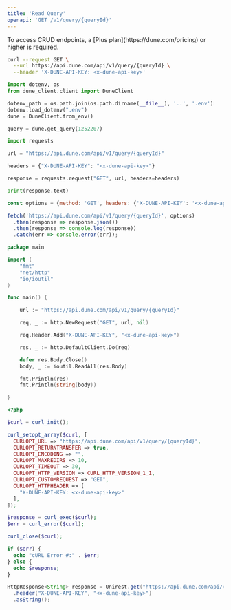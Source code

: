 ```yaml
---
title: 'Read Query'
openapi: 'GET /v1/query/{queryId}'
---
```


<Note>
To access CRUD endpoints, a [Plus plan](https://dune.com/pricing) or higher is required.
</Note>

<RequestExample>

```bash cURL
curl --request GET \
  --url https://api.dune.com/api/v1/query/{queryId} \
  --header 'X-DUNE-API-KEY: <x-dune-api-key>'
```

```python Python SDK
import dotenv, os
from dune_client.client import DuneClient

dotenv_path = os.path.join(os.path.dirname(__file__), '..', '.env')
dotenv.load_dotenv(".env")
dune = DuneClient.from_env()

query = dune.get_query(1252207)
```

```python Python
import requests

url = "https://api.dune.com/api/v1/query/{queryId}"

headers = {"X-DUNE-API-KEY": "<x-dune-api-key>"}

response = requests.request("GET", url, headers=headers)

print(response.text)

```

```javascript JavaScript
const options = {method: 'GET', headers: {'X-DUNE-API-KEY': '<x-dune-api-key>'}};

fetch('https://api.dune.com/api/v1/query/{queryId}', options)
  .then(response => response.json())
  .then(response => console.log(response))
  .catch(err => console.error(err));
```

```go Go
package main

import (
	"fmt"
	"net/http"
	"io/ioutil"
)

func main() {

	url := "https://api.dune.com/api/v1/query/{queryId}"

	req, _ := http.NewRequest("GET", url, nil)

	req.Header.Add("X-DUNE-API-KEY", "<x-dune-api-key>")

	res, _ := http.DefaultClient.Do(req)

	defer res.Body.Close()
	body, _ := ioutil.ReadAll(res.Body)

	fmt.Println(res)
	fmt.Println(string(body))

}
```

```php PHP
<?php

$curl = curl_init();

curl_setopt_array($curl, [
  CURLOPT_URL => "https://api.dune.com/api/v1/query/{queryId}",
  CURLOPT_RETURNTRANSFER => true,
  CURLOPT_ENCODING => "",
  CURLOPT_MAXREDIRS => 10,
  CURLOPT_TIMEOUT => 30,
  CURLOPT_HTTP_VERSION => CURL_HTTP_VERSION_1_1,
  CURLOPT_CUSTOMREQUEST => "GET",
  CURLOPT_HTTPHEADER => [
    "X-DUNE-API-KEY: <x-dune-api-key>"
  ],
]);

$response = curl_exec($curl);
$err = curl_error($curl);

curl_close($curl);

if ($err) {
  echo "cURL Error #:" . $err;
} else {
  echo $response;
}
```

```java Java
HttpResponse<String> response = Unirest.get("https://api.dune.com/api/v1/query/{queryId}")
  .header("X-DUNE-API-KEY", "<x-dune-api-key>")
  .asString();
```

</RequestExample>